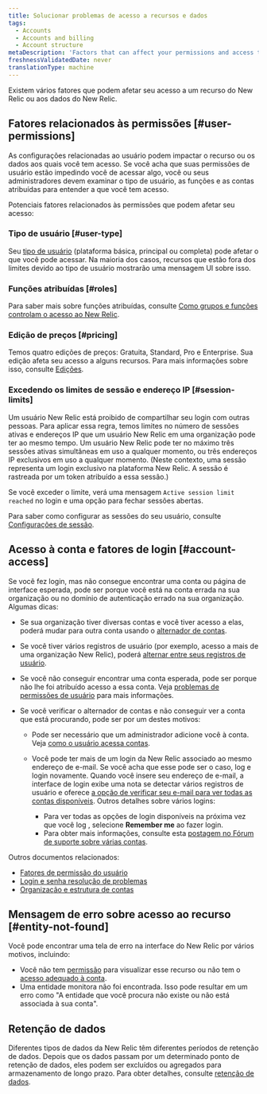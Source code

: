 ```yaml
---
title: Solucionar problemas de acesso a recursos e dados
tags:
  - Accounts
  - Accounts and billing
  - Account structure
metaDescription: 'Factors that can affect your permissions and access to New Relic features, data, and accounts.'
freshnessValidatedDate: never
translationType: machine
---
```


Existem vários fatores que podem afetar seu acesso a um recurso do New Relic ou aos dados do New Relic.

## Fatores relacionados às permissões [#user-permissions]

As configurações relacionadas ao usuário podem impactar o recurso ou os dados aos quais você tem acesso. Se você acha que suas permissões de usuário estão impedindo você de acessar algo, você ou seus administradores devem examinar o tipo de usuário, as funções e as contas atribuídas para entender a que você tem acesso.

Potenciais fatores relacionados às permissões que podem afetar seu acesso:

### Tipo de usuário [#user-type]

Seu [tipo de usuário](/docs/accounts/accounts-billing/new-relic-one-user-management/user-type) (plataforma básica, principal ou completa) pode afetar o que você pode acessar. Na maioria dos casos, recursos que estão fora dos limites devido ao tipo de usuário mostrarão uma mensagem UI sobre isso.

### Funções atribuídas [#roles]

Para saber mais sobre funções atribuídas, consulte [Como grupos e funções controlam o acesso ao New Relic](/docs/accounts/accounts-billing/new-relic-one-user-management/user-management-concepts/#understand-concepts).

### Edição de preços [#pricing]

Temos quatro edições de preços: Gratuita, Standard, Pro e Enterprise. Sua edição afeta seu acesso a alguns recursos. Para mais informações sobre isso, consulte [Edições](https://newrelic.com/pricing).

### Excedendo os limites de sessão e endereço IP [#session-limits]

Um usuário New Relic está proibido de compartilhar seu login com outras pessoas. Para aplicar essa regra, temos limites no número de sessões ativas e endereços IP que um usuário New Relic em uma organização pode ter ao mesmo tempo. Um usuário New Relic pode ter no máximo três sessões ativas simultâneas em uso a qualquer momento, ou três endereços IP exclusivos em uso a qualquer momento. (Neste contexto, uma sessão representa um login exclusivo na plataforma New Relic. A sessão é rastreada por um token atribuído a essa sessão.)

Se você exceder o limite, verá uma mensagem `Active session limit reached` no login e uma opção para fechar sessões abertas.

Para saber como configurar as sessões do seu usuário, consulte [Configurações de sessão](/docs/accounts/accounts-billing/new-relic-one-user-management/authentication-domains-saml-sso-scim-more#session-mgmt).

## Acesso à conta e fatores de login [#account-access]

Se você fez login, mas não consegue encontrar uma conta ou página de interface esperada, pode ser porque você está na conta errada na sua organização ou no domínio de autenticação errado na sua organização. Algumas dicas:

* Se sua organização tiver diversas contas e você tiver acesso a elas, poderá mudar para outra conta usando o [alternador de contas](/docs/new-relic-solutions/get-started/glossary/#account-switcher).

* Se você tiver vários registros de usuário (por exemplo, acesso a mais de uma organização New Relic), poderá [alternar entre seus registros de usuário](/docs/accounts/accounts-billing/account-setup/multiple-logins-found).

* Se você não conseguir encontrar uma conta esperada, pode ser porque não lhe foi atribuído acesso a essa conta. Veja [problemas de permissões de usuário](#user-permissions) para mais informações.

* Se você verificar o alternador de contas e não conseguir ver a conta que está procurando, pode ser por um destes motivos:

  * Pode ser necessário que um administrador adicione você à conta. Veja [como o usuário acessa contas](/docs/accounts/accounts-billing/account-structure/new-relic-account-structure/#account-access).

  * Você pode ter mais de um login da New Relic associado ao mesmo endereço de e-mail. Se você acha que esse pode ser o caso, log e login novamente. Quando você insere seu endereço de e-mail, a interface de login exibe uma nota se detectar vários registros de usuário e oferece [a opção de verificar seu e-mail para ver todas as contas disponíveis](/docs/accounts/accounts-billing/account-setup/multiple-logins-found). Outros detalhes sobre vários logins:

    * Para ver todas as opções de login disponíveis na próxima vez que você log , selecione <DNT>**Remember me**</DNT> ao fazer login.
    * Para obter mais informações, consulte esta [postagem no Fórum de suporte sobre várias contas](https://discuss.newrelic.com/t/relic-solution-so-youve-created-a-new-account-and-cant-seem-to-access-your-old-account/113122).

Outros documentos relacionados:

* [Fatores de permissão do usuário](#user-permissions)
* [Login e senha resolução de problemas](/docs/accounts/install-new-relic/account-setup/troubleshoot-password-email-address-login-problems)
* [Organização e estrutura de contas](/docs/accounts/accounts-billing/new-relic-one-pricing-users/account-user-structure)

## Mensagem de erro sobre acesso ao recurso [#entity-not-found]

Você pode encontrar uma tela de erro na interface do New Relic por vários motivos, incluindo:

* Você não tem [permissão](#user-permissions) para visualizar esse recurso ou não tem o [acesso adequado à conta](#account-access).
* Uma entidade monitora não foi encontrada. Isso pode resultar em um erro como &quot;A entidade que você procura não existe ou não está associada à sua conta&quot;.

## Retenção de dados

Diferentes tipos de dados da New Relic têm diferentes períodos de retenção de dados. Depois que os dados passam por um determinado ponto de retenção de dados, eles podem ser excluídos ou agregados para armazenamento de longo prazo. Para obter detalhes, consulte [retenção de dados](/docs/manage-stored-data).